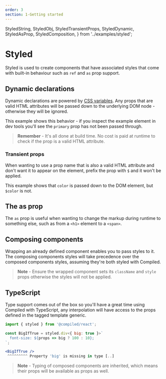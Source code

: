 ```yaml
---
order: 3
section: 1-Getting started
---
```


  StyledString,
  StyledObj,
  StyledTransientProps,
  StyledDynamic,
  StyledAsProp,
  StyledComposition,
} from '../examples/styled';

# Styled

Styled is used to create components that have associated styles that come with built-in behaviour such as `ref` and `as` prop support.

<StyledString />

## Dynamic declarations

Dynamic declarations are powered by [CSS variables](https://developer.mozilla.org/en-US/docs/Web/CSS/Using_CSS_custom_properties).
Any props that are valid HTML attributes will be passed down to the underlying DOM node -
otherwise they will be ignored.

This example shows this behavior -
if you inspect the example element in dev tools you'll see the `primary` prop has not been passed through.

<StyledDynamic />

> **Remember** - It's all done at build time.
> No cost is paid at runtime to check if the prop is a valid HTML attribute.

### Transient props

When wanting to use a prop name that is also a valid HTML attribute and don't want it to appear on the element,
prefix the prop with `$` and it won't be applied.

This example shows that `color` is passed down to the DOM element,
but `$color` is not.

<StyledTransientProps />

## The as prop

The `as` prop is useful when wanting to change the markup during runtime to something else,
such as from a `<h1>` element to a `<span>`.

<StyledAsProp />

## Composing components

Wrapping an already defined component enables you to pass styles to it.
The composing components styles will take precedence over the composed components styles,
assuming they're both styled with Compiled.

<StyledComposition />

> **Note** - Ensure the wrapped component sets its `className` and `style` props otherwise the styles will not be applied.

## TypeScript

Type support comes out of the box so you'll have a great time using Compiled with TypeScript,
any interpolation will have access to the props defined in the tagged template generic.

```jsx
import { styled } from '@compiled/react';

const BigIfTrue = styled.div<{ big: true }>`
  font-size: ${props => big ? 100 : 10};
`;

<BigIfTrue />
 ^^^^^^^^^ Property 'big' is missing in type [..]
```

> **Note** - Typing of composed components are inherited,
> which means their props will be available as props as well.
